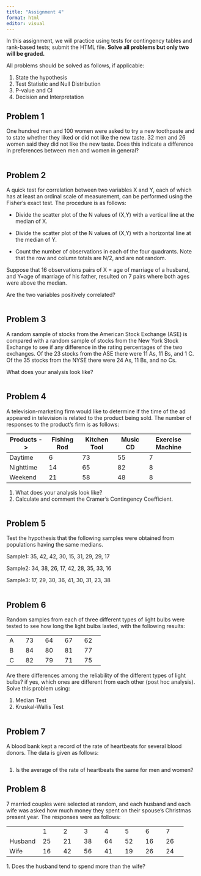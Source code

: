 ```yaml
---
title: "Assignment 4"
format: html
editor: visual
---
```


In this assignment, we will practice using tests for contingency tables and rank-based tests; submit the HTML file. **Solve all problems but only two will be graded.**

All problems should be solved as follows, if applicable:

1.  State the hypothesis
2.  Test Statistic and Null Distribution
3.  P-value and CI
4.  Decision and Interpretation

## Problem 1

One hundred men and 100 women were asked to try a new toothpaste and to state whether they liked or did not like the new taste. 32 men and 26 women said they did not like the new taste. Does this indicate a difference in preferences between men and women in general?

```r

```

## Problem 2

A quick test for correlation between two variables X and Y, each of which has at least an ordinal scale of measurement, can be performed using the Fisher's exact test. The procedure is as follows:

-   Divide the scatter plot of the N values of (X,Y) with a vertical line at the median of X.

-   Divide the scatter plot of the N values of (X,Y) with a horizontal line at the median of Y.

-   Count the number of observations in each of the four quadrants. Note that the row and column totals are N/2, and are not random.

Suppose that 16 observations pairs of X = age of marriage of a husband, and Y=age of marriage of his father, resulted on 7 pairs where both ages were above the median.

Are the two variables positively correlated?

```r

```

## Problem 3

A random sample of stocks from the American Stock Exchange (ASE) is compared with a random sample of stocks from the New York Stock Exchange to see if any difference in the rating percentages of the two exchanges. Of the 23 stocks from the ASE there were 11 As, 11 Bs, and 1 C. Of the 35 stocks from the NYSE there were 24 As, 11 Bs, and no Cs.

What does your analysis look like?

```r

```

## Problem 4

A television-marketing firm would like to determine if the time of the ad appeared in television is related to the product being sold. The number of responses to the product's firm is as follows:

+---------------+-------------+--------------+------------+------------------+
| Products -\>\ | Fishing Rod | Kitchen Tool | Music CD   | Exercise Machine |
+===============+=============+==============+============+==================+
| Daytime       | 6           | 73           | 55         | 7                |
+---------------+-------------+--------------+------------+------------------+
| Nighttime     | 14          | 65           | 82         | 8                |
+---------------+-------------+--------------+------------+------------------+
| Weekend       | 21          | 58           | 48         | 8                |
+---------------+-------------+--------------+------------+------------------+

1.  What does your analysis look like?
2.  Calculate and comment the Cramer's Contingency Coefficient.

```r

```

## Problem 5

Test the hypothesis that the following samples were obtained from populations having the same medians.

Sample1: 35, 42, 42, 30, 15, 31, 29, 29, 17

Sample2: 34, 38, 26, 17, 42, 28, 35, 33, 16

Sample3: 17, 29, 30, 36, 41, 30, 31, 23, 38

```r

```

## Problem 6

Random samples from each of three different types of light bulbs were tested to see how long the light bulbs lasted, with the following results:

+------+------+------+------+------+
| A    | 73   | 64   | 67   | 62   |
+------+------+------+------+------+
| B    | 84   | 80   | 81   | 77   |
+------+------+------+------+------+
| C    | 82   | 79   | 71   | 75   |
+------+------+------+------+------+

Are there differences among the reliability of the different types of light bulbs? if yes, which ones are different from each other (post hoc analysis). Solve this problem using:

1.  Median Test
2.  Kruskal-Wallis Test

```r

```

## Problem 7

A blood bank kept a record of the rate of heartbeats for several blood donors. The data is given as follows:

```r

```

1.  Is the average of the rate of heartbeats the same for men and women?

## Problem 8

7 married couples were selected at random, and each husband and each wife was asked how much money they spent on their spouse's Christmas present year. The responses were as follows:

+---------+-------+-------+-------+-------+-------+-------+-------+
|         | 1     | 2     | 3     | 4     | 5     | 6     | 7     |
+---------+-------+-------+-------+-------+-------+-------+-------+
| Husband | 25    | 21    | 38    | 64    | 52    | 16    | 26    |
+---------+-------+-------+-------+-------+-------+-------+-------+
| Wife    | 16    | 42    | 56    | 41    | 19    | 26    | 24    |
+---------+-------+-------+-------+-------+-------+-------+-------+

1\. Does the husband tend to spend more than the wife?

```r


```
